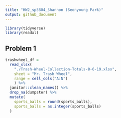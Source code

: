 ```yaml
---
title: "HW2_sp3804_Shannon (Seonyoung Park)"
output: github_document
---
```

```r
library(tidyverse)
library(readxl)
```

## Problem 1
```r
trashwheel_df = 
  read_xlsx(
    "./Trash-Wheel-Collection-Totals-8-6-19.xlsx",
    sheet = "Mr. Trash Wheel",
    range = cell_cols("A:N")
    ) %>%
  janitor::clean_names() %>%
  drop_na(dumpster) %>%
  mutate(
    sports_balls = round(sports_balls),
    sports_balls = as.integer(sports_balls)
  )
    
  
```
